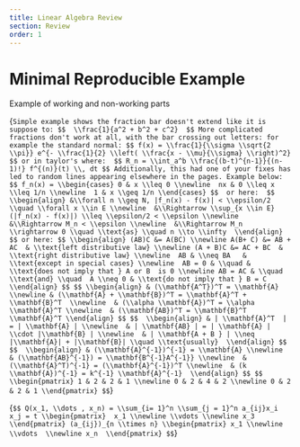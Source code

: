```yaml
---
title: Linear Algebra Review
section: Review
order: 1
---
```



# Minimal Reproducible Example 

Example of working and non-working parts


<Katex>{`
Simple example shows the fraction bar doesn't extend like it is suppose to:
$$ 
\\frac{1}{a^2 + b^2 + c^2} 
$$
More complicated fractions don't work at all, with the bar crossing out letters: for example the standard normal:
$$
f(x) = \\frac{1}{\\sigma \\sqrt{2 \\pi}} e^{- \\frac{1}{2} \\left( \\frac{x - \\mu}{\\sigma} \\right)^2}
$$
or in taylor's where: 
$$
R_n = \\int_a^b \\frac{(b-t)^{n-1}}{(n-1)!} f^{(n)}(t) \\, dt
$$
Additionally, this had one of your fixes has led to random lines appearing elsewhere in the pages. Example below: 
$$
f_n(x) = \\begin{cases}
0 & x \\leq 0 \\newline 
nx & 0 \\leq x \\leq 1/n \\newline 
1 & x \\geq 1/n
\\end{cases}
$$ 
or here: 
$$
\\begin{align}
&\\forall n \\geq N, |f_n(x) - f(x)| < \\epsilon/2 \\quad \\forall x \\in E \\newline 
&\\Rightarrow \\sup_{x \\in E}(|f_n(x) - f(x)|) \\leq \\epsilon/2 < \\epsilon \\newline 
&\\Rightarrow M_n < \\epsilon \\newline 
&\\Rightarrow M_n \\rightarrow 0 \\quad \\text{as} \\quad n \\to \\infty 
\\end{align}
$$
or here:
$$
\\begin{align}
   (AB)C &= A(BC) \\newline
   A(B+ C) &= AB + AC  & \\text{left distributive law} \\newline
   (A + B)C &= AC + BC  & \\text{right distributive law} \\newline 
   AB & \\neq BA   & \\text{except in special cases} \\newline 
   AB = 0 & \\quad & \\text{does not imply that } A or B  is 0 \\newline
   AB = AC & \\quad \\text{and} \\quad  A \\neq 0 & \\text{do not imply that } B = C
\\end{align}
$$
$$
\\begin{align}
& (\\mathbf{A^T})^T = \\mathbf{A} \\newline
& (\\mathbf{A} + \\mathbf{B})^T = \\mathbf{A}^T + \\mathbf{B}^T  \\newline 
& (\\alpha \\mathbf{A})^T = \\alpha \\mathbf{A}^T \\newline 
& (\\mathbf{AB})^T = \\mathbf{B}^T \\mathbf{A}^T
\\end{align}
$$
$$ 
\\begin{align}
& | \\mathbf{A}^T  | = | \\mathbf{A} | \\newline 
& | \\mathbf{AB} | = | \\mathbf{A} | \\cdot |\\mathbf{B} | \\newline 
& | \\mathbf{A + B } | \\neq |\\mathbf{A}| + |\\mathbf{B}| \\quad \\text{usually} 
\\end{align}
$$
$$ 
\\begin{align}
& (\\mathbf{A}^{-1})^{-1} = \\mathbf{A} \\newline 
& (\\mathbf{AB}^{-1}) = \\mathbf{B^{-1}A^{-1}} \\newline 
& (\\mathbf{A}^T)^{-1} = (\\mathbf{A}^{-1})^T \\newline 
& (k \\mathbf{A})^{-1} = k^{-1} \\mathbf{A}^{-1} 
\\end{align}
$$
$$ 
\\begin{pmatrix}
1 & 2 & 2 & 1 \\newline
0 & 2 & 4 & 2 \\newline
0 & 2 & 2 & 1
\\end{pmatrix}
$$
`}</Katex>

<Katex>{`
$$
Q(x_1, \\dots , x_n) = \\sum_{i= 1}^n \\sum_{j = 1}^n a_{ij}x_i x_j = t \\begin{pmatrix} 
x_1 \\newline
\\vdots \\newline
x_3
\\end{pmatrix} (a_{ij})_{n \\times n} \\begin{pmatrix}
x_1 \\newline
\\vdots  \\newline
x_n 
\\end{pmatrix}
$$
`}</Katex>


